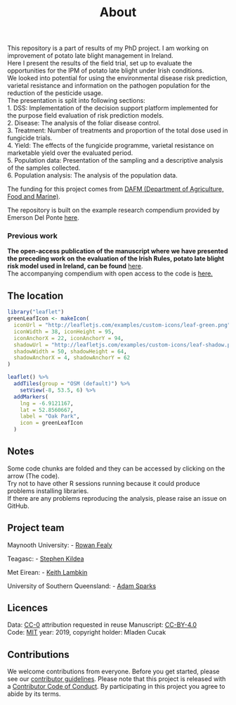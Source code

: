 % About

This repository is a part of results of my PhD project. I am working on improvement of potato late blight management in Ireland.   
Here I present the results of the field trial, set up to evaluate the opportunities for the IPM of potato late blight under Irish conditions.  
We looked into potential for using the environmental disease risk prediction, varietal resistance and information on the pathogen population for the reduction of the pesticide usage.  
The presentation is split into following sections:  
1. DSS: Implementation of the decision support platform implemented for the purpose field evaluation of risk prediction models.  
2. Disease: The analysis of the foliar disease control.  
3. Treatment: Number of treatments and proportion of the total dose used in fungicide trials.  
4. Yield: The effects of the fungicide programme, varietal resistance on marketable yield over the evaluated period.  
5. Population data: Presentation of the sampling and a descriptive analysis of the samples collected.   
6. Population analysis: The analysis of the population data.

 The funding for this project comes from [DAFM (Department of Agriculture, Food and Marine)](https://www.agriculture.gov.ie).  
   
The repository is built on the example research compendium provided by Emerson Del Ponte [here](https://github.com/emdelponte/research-compendium-website).
  
### Previous work
**The open-access publication of the manuscript where we have presented the preceding work on the evaluation of the Irish Rules, potato late blight risk model used in Ireland, can be found** [here](https://www.mdpi.com/2073-4395/9/9/515).  
The accompanying compendium with open access to the code is [here.](https://mladencucak.github.io/AnalysisPLBIreland/)

## The location

```r
library("leaflet")
greenLeafIcon <- makeIcon(
  iconUrl = "http://leafletjs.com/examples/custom-icons/leaf-green.png",
  iconWidth = 38, iconHeight = 95,
  iconAnchorX = 22, iconAnchorY = 94,
  shadowUrl = "http://leafletjs.com/examples/custom-icons/leaf-shadow.png",
  shadowWidth = 50, shadowHeight = 64,
  shadowAnchorX = 4, shadowAnchorY = 62
)

leaflet() %>%
  addTiles(group = "OSM (default)") %>%
    setView(-8, 53.5, 6) %>%
  addMarkers(
    lng = -6.9121167,
    lat = 52.8560667,
    label = "Oak Park",
    icon = greenLeafIcon
  )

```

## Notes 

Some code chunks are folded and they can be accessed by clicking on the arrow (The code).  
Try not to have other R sessions running because it could produce problems installing libraries.  
If there are any problems reproducing the analysis, please raise an issue on GitHub.  

## Project team

Maynooth University:
- [Rowan Fealy](https://www.maynoothuniversity.ie/people/rowan-fealy)

Teagasc:
- [Stephen Kildea](https://www.teagasc.ie/contact/staff-directory/k/steven-kildea/)

Met Eirean:
- [Keith Lambkin](https://www.researchgate.net/profile/Keith_Lambkin)

University of Southern Queensland:
- [Adam Sparks](https://adamhsparks.netlify.com/)


<!-- ## Citation -->

<!-- Please cite this research compendium as: -->


<!-- > Cucak, M., Sparks, A., Fealy, R., Lambkin, K., and Kildea, S. 2019. Evaluation of the Irish Rules, a potato late blight forecasting used in Ireland.  -->

## Licences

Data: [CC-0](https://creativecommons.org/publicdomain/zero/1.0/) attribution requested in reuse
Manuscript: [CC-BY-4.0](https://creativecommons.org/licenses/by/4.0/)  
Code: [MIT](https://opensource.org/licenses/MIT) year: 2019, copyright holder: Mladen Cucak

## Contributions

We welcome contributions from everyone. Before you get started, please see our [contributor guidelines](CONTRIBUTING.html). Please note that this project is released with a [Contributor Code of Conduct](CONDUCT.html). By participating in this project you agree to abide by its terms.
